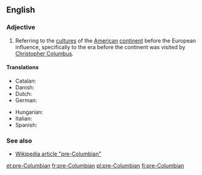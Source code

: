 ==English==

===Adjective===
{{en-adj|-|head=[[pre-]][[Columbian]]}}

# Referring to the [[culture]]s of the [[American]] [[continent]] before the European influence, specifically to the era before the continent was visited by [[w:Christopher Columbus|Christopher Columbus]].

====Translations====
{{trans-top|before Christopher Columbus}}
* Catalan: {{t|ca|precolombí}}
* Danish: {{t|da|præ-columbiansk}}
* Dutch: {{t|nl|precolumbiaans}}
* German: {{t+|de|präkolumbisch}}
{{trans-mid}}
* Hungarian: {{t|hu|prekolumbiánus}}
* Italian: {{t|it|precolombiano}}
* Spanish: {{t|es|precolombino}}
{{trans-bottom}}

===See also===
* [[w:pre-Columbian|Wikipedia article "pre-Columbian"]]

[[et:pre-Columbian]]
[[fr:pre-Columbian]]
[[pl:pre-Columbian]]
[[fi:pre-Columbian]]